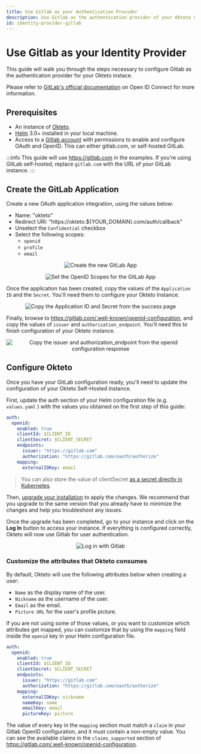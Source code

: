 ```yaml
---
title: Use Gitlab as your Authentication Provider
description: Use Gitlab as the authentication provider of your Okteto Self-hosted instance
id: identity-provider-gitlab
---
```



# Use Gitlab as your Identity Provider<TiersList tiers="Self-Hosted" />

This guide will walk you through the steps necessary to configure Gitlab as the authentication provider for your Okteto instace.

Please refer to [GitLab's official documentation](https://docs.gitlab.com/ee/integration/openid_connect_provider.html) on Open ID Connect for more information.

## Prerequisites

- An instance of [Okteto](https://okteto.com/docs/self-hosted/).
- [Helm](https://helm.sh/docs/intro/install/) 3.0+ installed in your local machine.
- Access to a [Gitlab account](https://gitlab.com) with permissions to enable and configure OAuth and OpenID. This can either gitlab.com, or self-hosted GitLab.

:::info
This guide will use https://gitlab.com in the examples. If you're using GitLab self-hosted, replace `gitlab.com` with the URL of your GitLab instance.
:::

## Create the GitLab Application

Create a new OAuth application integration, using the values below:

- Name: "okteto"
- Redirect URI: "https://okteto.${YOUR_DOMAIN}.com/auth/callback"
- Unselect the `Confidential` checkbox
- Select the following scopes:
  - `openid`
  - `profile`
  - `email`

<p align="center">
  <Image
    src={require("@site/static/img/gitlab-new-app.png").default}
    alt="Create the new GitLab App"
  />
</p>
<p align="center">
  <Image
    src={require("@site/static/img/gitlab-new-app-scopes.png").default}
    alt="Set the OpenID Scopes for the GitLab App"
  />
</p>

Once the application has been created, copy the values of the `Application ID` and the `Secret`. You'll need them to configure your Okteto Instance.

<p align="center">
  <Image
    src={require("@site/static/img/gitlab-app-created.png").default}
    alt="Copy the Application ID and Secret from the success page"
  />
</p>

Finally, browse to https://gitlab.com/.well-known/openid-configuration, and copy the values of `issuer` and `authorization_endpoint`. You'll need this to finish configuration of your Okteto instance.

<p align="center">
  <Image
    src={require("@site/static/img/gitlab-openid-configuration.png").default}
    alt="Copy the issuer and authorization_endpoint from the openid configuration response"
  />
</p>

## Configure Okteto

Once you have your GitLab configuration ready, you'll need to update the configuration of your Okteto Self-Hosted instance.

First, update the auth section of your Helm configuration file (e.g. `values.yaml` ) with the values you obtained on the first step of this guide:

```yaml
auth:
  openid:
    enabled: true
    clientId: $CLIENT_ID
    clientSecret: $CLIENT_SECRET
    endpoints:
      issuer: "https://gitlab.com"
      authorization: "https://gitlab.com/oauth/authorize"
    mapping:
      externalIDKey: email
```

> You can also store the value of clientSecret [as a secret directly in Kubernetes](reference/helm-chart-values.mdx#store-sensitive-configuration-values-using-a-secret).

Then, [upgrade your installation](self-hosted/manage/upgrade.mdx) to apply the changes. We recommend that you upgrade to the same version that you already have to minimize the changes and help you troubleshoot any issues.

Once the upgrade has been completed, go to your instance and click on the **Log In** button to access your instance. If everything is configured correctly, Okteto will now use Gitlab for user authentication.

<p align="center">
  <Image
    src={require("@site/static/img/with-azure.png").default}
    alt="Log in with Gitlab"
  />
</p>

### Customize the attributes that Okteto consumes

By default, Okteto will use the following attributes below when creating a user:

- `Name` as the display name of the user.
- `Nickname` as the username of the user.
- `Email` as the email.
- `Picture URL` for the user's profile picture.

If you are not using some of those values, or you want to customize which attributes get mapped, you can customize that by using the `mapping` field inside the `openid` key in your Helm configuration file.

```yaml
auth:
  openid:
    enabled: true
    clientId: $CLIENT_ID
    clientSecret: $CLIENT_SECRET
    endpoints:
      issuer: "https://gitlab.com"
      authorization: "https://gitlab.com/oauth/authorize"
    mapping:
      externalIDKey: nickname
      nameKey: name
      emailKey: email
      pictureKey: picture
```

The value of every key in the `mapping` section must match a `claim` in your Gitlab OpenID configuration, and it must contain a non-empty value. You can see the available claims in the `claims_supported` section of https://gitlab.com/.well-known/openid-configuration.
